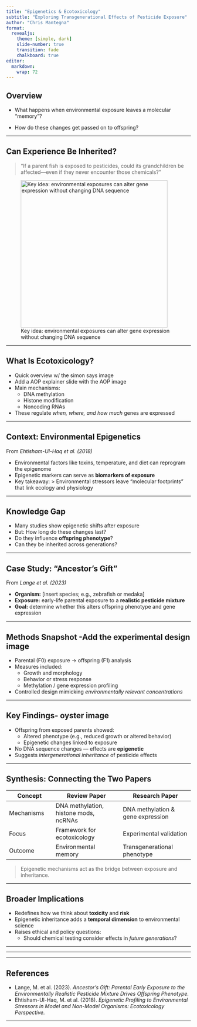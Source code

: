 ```yaml
---
title: "Epigenetics & Ecotoxicology"
subtitle: "Exploring Transgenerational Effects of Pesticide Exposure"
author: "Chris Mantegna"
format: 
  revealjs:
    theme: [simple, dark]
    slide-number: true
    transition: fade
    chalkboard: true
editor: 
  markdown: 
    wrap: 72
---
```


## Overview

-   What happens when environmental exposure leaves a molecular
    “memory”?

-   How do these changes get passed on to offspring?



<div>

------------------------------------------------------------------------

</div>



## Can Experience Be Inherited?

> “If a parent fish is exposed to pesticides, could its grandchildren be
> affected—even if they never encounter those chemicals?”


![Key idea: environmental exposures can alter gene expression without
changing DNA sequence](img/ancestors_abstract.png){width="400"}

------------------------------------------------------------------------

## What Is Ecotoxicology?

-   Quick overview w/ the simon says image
-   Add a AOP explainer slide with the AOP image
-   Main mechanisms:
    -   DNA methylation\
    -   Histone modification\
    -   Noncoding RNAs\
-   These regulate *when, where, and how much* genes are expressed

------------------------------------------------------------------------

## Context: Environmental Epigenetics

From *Ehtisham-Ul-Haq et al. (2018)*

-   Environmental factors like toxins, temperature, and diet can
    reprogram the epigenome\
-   Epigenetic markers can serve as **biomarkers of exposure**
-   Key takeaway: \> Environmental stressors leave “molecular
    footprints” that link ecology and physiology

------------------------------------------------------------------------

## Knowledge Gap

-   Many studies show epigenetic shifts after exposure\
-   But: How long do these changes last?
-   Do they influence **offspring phenotype**?
-   Can they be inherited across generations?

------------------------------------------------------------------------

## Case Study: “Ancestor’s Gift”

From *Lange et al. (2023)*

-   **Organism:** \[insert species; e.g., zebrafish or medaka\]
-   **Exposure:** early-life parental exposure to a **realistic
    pesticide mixture**
-   **Goal:** determine whether this alters offspring phenotype and gene
    expression

------------------------------------------------------------------------

## Methods Snapshot -Add the experimental design image

-   Parental (F0) exposure → offspring (F1) analysis
-   Measures included:
    -   Growth and morphology\
    -   Behavior or stress response\
    -   Methylation / gene expression profiling
-   Controlled design mimicking *environmentally relevant
    concentrations*

------------------------------------------------------------------------

## Key Findings- oyster image

-   Offspring from exposed parents showed:
    -   Altered phenotype (e.g., reduced growth or altered behavior)
    -   Epigenetic changes linked to exposure
-   No DNA sequence changes — effects are **epigenetic**
-   Suggests *intergenerational inheritance* of pesticide effects

------------------------------------------------------------------------

## Synthesis: Connecting the Two Papers

| Concept | Review Paper | Research Paper |
|------------------|--------------------------|----------------------------|
| Mechanisms | DNA methylation, histone mods, ncRNAs | DNA methylation & gene expression |
| Focus | Framework for ecotoxicology | Experimental validation |
| Outcome | Environmental memory | Transgenerational phenotype |

> Epigenetic mechanisms act as the bridge between exposure and
> inheritance.

------------------------------------------------------------------------

## Broader Implications

-   Redefines how we think about **toxicity** and **risk**
-   Epigenetic inheritance adds a **temporal dimension** to
    environmental science
-   Raises ethical and policy questions:
    -   Should chemical testing consider effects in *future
        generations*?

------------------------------------------------------------------------



------------------------------------------------------------------------



------------------------------------------------------------------------

## References

-   Lange, M. et al. (2023). *Ancestor’s Gift: Parental Early Exposure
    to the Environmentally Realistic Pesticide Mixture Drives Offspring
    Phenotype.*
-   Ehtisham-Ul-Haq, M. et al. (2018). *Epigenetic Profiling to
    Environmental Stressors in Model and Non-Model Organisms:
    Ecotoxicology Perspective.*

------------------------------------------------------------------------
